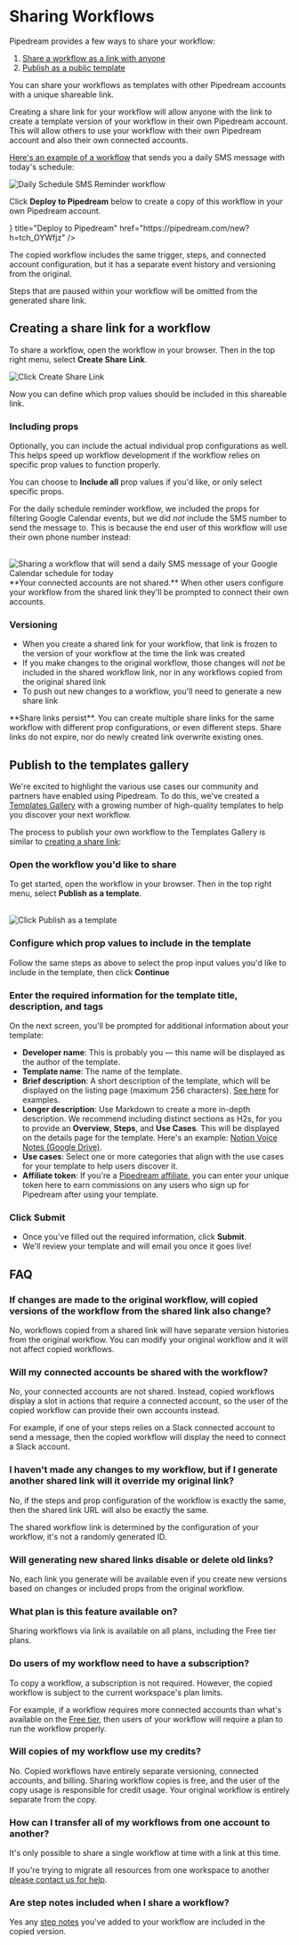 
# Sharing Workflows

Pipedream provides a few ways to share your workflow:
1. [Share a workflow as a link with anyone](#creating-a-share-link-for-a-workflow)
2. [Publish as a public template](#publish-to-the-templates-gallery)

You can share your workflows as templates with other Pipedream accounts with a unique shareable link.

Creating a share link for your workflow will allow anyone with the link to create a template version of your workflow in their own Pipedream account. This will allow others to use your workflow with their own Pipedream account and also their own connected accounts.

[Here's an example of a workflow](https://pipedream.com/new?h=tch_OYWfjz) that sends you a daily SMS message with today's schedule:

![Daily Schedule SMS Reminder workflow](https://res.cloudinary.com/pipedreamin/image/upload/v1685116771/docs/docs/share%20workflows/New_Project_6_n63kju.png)

Click **Deploy to Pipedream** below to create a copy of this workflow in your own Pipedream account.

<Cards>
  <Cards.Card icon={<RocketShip />} title="Deploy to Pipedream" href="https://pipedream.com/new?h=tch_OYWfjz" />
</Cards>

The copied workflow includes the same trigger, steps, and connected account configuration, but it has a separate event history and versioning from the original.

<Callout type="warning">
Steps that are paused within your workflow will be omitted from the generated share link.
</Callout>

## Creating a share link for a workflow

To share a workflow, open the workflow in your browser. Then in the top right menu, select **Create Share Link**.

<Image src="https://res.cloudinary.com/pipedreamin/image/upload/v1725925756/create-share-link_ekm2gy.png" alt="Click Create Share Link" width={500} height={529} />

Now you can define which prop values should be included in this shareable link.

### Including props

Optionally, you can include the actual individual prop configurations as well. This helps speed up workflow development if the workflow relies on specific prop values to function properly.

You can choose to **Include all** prop values if you'd like, or only select specific props.

For the daily schedule reminder workflow, we included the props for filtering Google Calendar events, but we did _not_ include the SMS number to send the message to. This is because the end user of this workflow will use their own phone number instead:

<br />

<Image src="https://res.cloudinary.com/pipedreamin/image/upload/v1725926251/create-share-link-configure_qn4z60.png" alt="Sharing a workflow that will send a daily SMS message of your Google Calendar schedule for today" width={500} height={529} />

<Callout type="info">
**Your connected accounts are not shared.** When other users configure your workflow from the shared link they'll be prompted to connect their own accounts.
</Callout>

### Versioning

- When you create a shared link for your workflow, that link is frozen to the version of your workflow at the time the link was created
- If you make changes to the original workflow, those changes will _not_ be included in the shared workflow link, nor in any workflows copied from the original shared link
- To push out new changes to a workflow, you'll need to generate a new share link

<Callout type="info">
**Share links persist**. You can create multiple share links for the same workflow with different prop configurations, or even different steps. Share links do not expire, nor do newly created link overwrite existing ones.
</Callout>

## Publish to the templates gallery

We're excited to highlight the various use cases our community and partners have enabled using Pipedream. To do this, we've created a [Templates Gallery](https://pipedream.com/templates/) with a growing number of high-quality templates to help you discover your next workflow.

The process to publish your own workflow to the Templates Gallery is similar to [creating a share link](#creating-a-share-link-for-a-workflow):

<Steps>

### Open the workflow you'd like to share

To get started, open the workflow in your browser. Then in the top right menu, select **Publish as a template**.

<br />

<Image src="https://res.cloudinary.com/pipedreamin/image/upload/v1725925756/publish-as-template_tbetej.png" alt="Click Publish as a template" width={500} height={529} />

### Configure which prop values to include in the template

Follow the same steps as above to select the prop input values you'd like to include in the template, then click **Continue**

### Enter the required information for the template title, description, and tags

On the next screen, you'll be prompted for additional information about your template:

- **Developer name**: This is probably you — this name will be displayed as the author of the template.
- **Template name**: The name of the template.
- **Brief description**: A short description of the template, which will be displayed on the listing page (maximum 256 characters). [See here](https://pipedream.com/templates) for examples.
- **Longer description**: Use Markdown to create a more in-depth description. We recommend including distinct sections as H2s, for you to provide an **Overview**, **Steps**, and **Use Cases**. This will be displayed on the details page for the template. Here's an example: [Notion Voice Notes (Google Drive)](https://pipedream.com/templates/notion-voice-notes-google-drive-version-mpt_2WRFKY).
- **Use cases**: Select one or more categories that align with the use cases for your template to help users discover it.
- **Affiliate token**: If you're a [Pipedream affiliate](https://pipedream.com/affiliates), you can enter your unique token here to earn commissions on any users who sign up for Pipedream after using your template.

### Click **Submit**

- Once you've filled out the required information, click **Submit**.
- We'll review your template and will email you once it goes live!

</Steps>

## FAQ

### If changes are made to the original workflow, will copied versions of the workflow from the shared link also change?

No, workflows copied from a shared link will have separate version histories from the original workflow. You can modify your original workflow and it will not affect copied workflows.

### Will my connected accounts be shared with the workflow?

No, your connected accounts are not shared. Instead, copied workflows display a slot in actions that require a connected account, so the user of the copied workflow can provide their own accounts instead.

For example, if one of your steps relies on a Slack connected account to send a message, then the copied workflow will display the need to connect a Slack account.

### I haven't made any changes to my workflow, but if I generate another shared link will it override my original link?

No, if the steps and prop configuration of the workflow is exactly the same, then the shared link URL will also be exactly the same.

The shared workflow link is determined by the configuration of your workflow, it's not a randomly generated ID.

### Will generating new shared links disable or delete old links?

No, each link you generate will be available even if you create new versions based on changes or included props from the original workflow.

### What plan is this feature available on?

Sharing workflows via link is available on all plans, including the Free tier plans.

### Do users of my workflow need to have a subscription?

To copy a workflow, a subscription is not required. However, the copied workflow is subject to the current workspace's plan limits.

For example, if a workflow requires more connected accounts than what's available on the [Free tier](/pricing/#free-tier), then users of your workflow will require a plan to run the workflow properly.

### Will copies of my workflow use my credits?

No. Copied workflows have entirely separate versioning, connected accounts, and billing. Sharing workflow copies is free, and the user of the copy usage is responsible for credit usage. Your original workflow is entirely separate from the copy.

### How can I transfer all of my workflows from one account to another?

It's only possible to share a single workflow at time with a link at this time.

If you're trying to migrate all resources from one workspace to another [please contact us for help](mailto:support@pipedream.com).

### Are step notes included when I share a workflow?

Yes any [step notes](/workflows/#step-notes) you've added to your workflow are included in the copied version.

